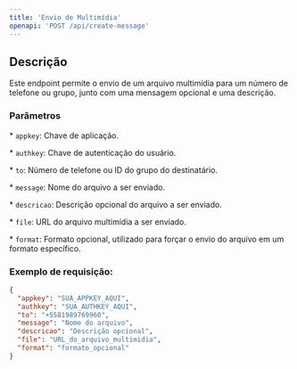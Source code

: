 ```yaml
---
title: 'Envio de Multimídia'
openapi: 'POST /api/create-message'
---
```


## Descrição

Este endpoint permite o envio de um arquivo multimídia para um número de telefone ou grupo, junto com uma mensagem opcional e uma descrição.

### Parâmetros

\* `appkey`: Chave de aplicação.

\* `authkey`: Chave de autenticação do usuário.

\* `to`: Número de telefone ou ID do grupo do destinatário.

\* `message`: Nome do arquivo a ser enviado.

\* `descricao`: Descrição opcional do arquivo a ser enviado.

\* `file`: URL do arquivo multimídia a ser enviado.

\* `format`: Formato opcional, utilizado para forçar o envio do arquivo em um formato específico.

### Exemplo de requisição:

```json
{
  "appkey": "SUA_APPKEY_AQUI",
  "authkey": "SUA_AUTHKEY_AQUI",
  "to": "+5581989769960",
  "message": "Nome do arquivo",
  "descricao": "Descrição opcional",
  "file": "URL_do_arquivo_multimidia",
  "format": "formato_opcional"
}
